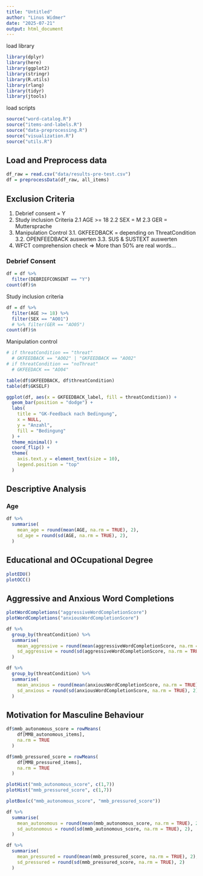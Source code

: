 ```yaml
---
title: "Untitled"
author: "Linus Widmer"
date: "2025-07-21"
output: html_document
---
```


load library
```r
library(dplyr)
library(here)
library(ggplot2)
library(stringr)
library(R.utils)
library(rlang)
library(tidyr)
library(jtools)
```

load scripts
```r
source("word-catalog.R")
source("items-and-labels.R")
source("data-preprocessing.R")
source("visualization.R")
source("utils.R")
```

## Load and Preprocess data
```r
df_raw = read.csv("data/results-pre-test.csv")
df = preprocessData(df_raw, all_items)
```

## Exclusion Criteria 

1. Debrief consent = Y
2. Study inclusion Criteria 
 2.1 AGE >= 18
 2.2 SEX = M
 2.3 GER = Muttersprache
3. Manipulation Control
  3.1. GKFEEDBACK = depending on ThreatCondition
  3.2. OPENFEEDBACK auswerten
  3.3. SUS & SUSTEXT auswerten
4. WFCT comprehension check
  => More than 50% are real words...

### Debrief Consent
```r
df = df %>% 
  filter(DEBRIEFCONSENT == "Y")
count(df)$n
```


Study inclusion criteria
```r
df = df %>% 
  filter(AGE >= 18) %>% 
  filter(SEX == "AO01") 
  # %>% filter(GER == "AO05") 
count(df)$n
```

Manipulation control
```r
# if threatCondition == "threat"
  # GKFEEDBACK == "AO02" | "GKFEEDBACK == "AO02"
# if threatCondition == "noThreat"
  # GKFEEDACK == "AO04"

table(df$GKFEEDBACK, df$threatCondition)
table(df$GKSELF)

ggplot(df, aes(x = GKFEEDBACK_label, fill = threatCondition)) +
  geom_bar(position = "dodge") +
  labs(
    title = "GK-Feedback nach Bedingung",
    x = NULL,
    y = "Anzahl",
    fill = "Bedingung"
  ) +
  theme_minimal() +
  coord_flip() +
  theme(
    axis.text.y = element_text(size = 10),
    legend.position = "top"
  )

```


## Descriptive Analysis

### Age
```r
df %>%
  summarise(
    mean_age = round(mean(AGE, na.rm = TRUE), 2),
    sd_age = round(sd(AGE, na.rm = TRUE), 2),
  )
```

## Educational and OCcupational Degree

```r
plotEDU()
plotOCC()
```

## Aggressive and Anxious Word Completions

```r
plotWordCompletions("aggressiveWordCompletionScore")
plotWordCompletions("anxiousWordCompletionScore")
```

```r
df %>%
  group_by(threatCondition) %>%
  summarise(
    mean_aggressive = round(mean(aggressiveWordCompletionScore, na.rm = TRUE), 2),
    sd_aggressive = round(sd(aggressiveWordCompletionScore, na.rm = TRUE), 2),
  )

df %>%
  group_by(threatCondition) %>%
  summarise(
    mean_anxious = round(mean(anxiousWordCompletionScore, na.rm = TRUE), 2),
    sd_anxious = round(sd(anxiousWordCompletionScore, na.rm = TRUE), 2)
  )
```

## Motivation for Masculine Behaviour
```r

df$mmb_autonomous_score = rowMeans(
    df[MMB_autonomous_items],
    na.rm = TRUE
  )

df$mmb_pressured_score = rowMeans(
    df[MMB_pressured_items],
    na.rm = TRUE
  )
```


```r
plotHist("mmb_autonomous_score", c(1,7))
plotHist("mmb_pressured_score", c(1,7))
```

```r
plotBox(c("mmb_autonomous_score", "mmb_pressured_score"))
```


```r
df %>%
  summarise(
    mean_autonomous = round(mean(mmb_autonomous_score, na.rm = TRUE), 2),
    sd_autonomous = round(sd(mmb_autonomous_score, na.rm = TRUE), 2),
  )

df %>%
  summarise(
    mean_pressured = round(mean(mmb_pressured_score, na.rm = TRUE), 2),
    sd_pressured = round(sd(mmb_pressured_score, na.rm = TRUE), 2)
  )
```


